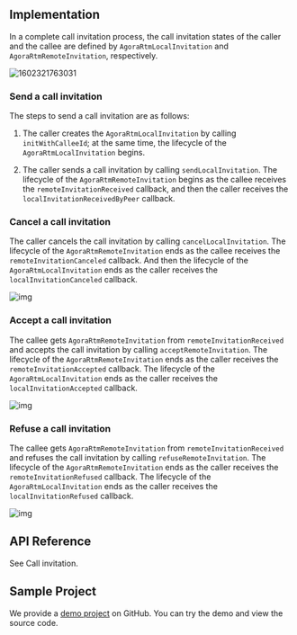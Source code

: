 <PlatformWrapper platform="macos">
        
## Implementation

In a complete call invitation process, the call invitation states of the caller and the callee are defined by `AgoraRtmLocalInvitation` and `AgoraRtmRemoteInvitation`, respectively.

![1602321763031](https://web-cdn.agora.io/docs-files/1602321763031)

### Send a call invitation

The steps to send a call invitation are as follows:

1.  The caller creates the `AgoraRtmLocalInvitation` by calling `initWithCalleeId`; at the same time, the lifecycle of the `AgoraRtmLocalInvitation` begins.

2.  The caller sends a call invitation by calling `sendLocalInvitation`. The lifecycle of the `AgoraRtmRemoteInvitation` begins as the callee receives the `remoteInvitationReceived` callback, and then the caller receives the `localInvitationReceivedByPeer` callback.

### Cancel a call invitation

The caller cancels the call invitation by calling `cancelLocalInvitation`. The lifecycle of the `AgoraRtmRemoteInvitation` ends as the callee receives the `remoteInvitationCanceled` callback. And then the lifecycle of the `AgoraRtmLocalInvitation` ends as the caller receives the `localInvitationCanceled` callback.

![img](https://web-cdn.agora.io/docs-files/1598604688759)

### Accept a call invitation

The callee gets `AgoraRtmRemoteInvitation` from `remoteInvitationReceived` and accepts the call invitation by calling `acceptRemoteInvitation`. The lifecycle of the `AgoraRtmRemoteInvitation` ends as the caller receives the `remoteInvitationAccepted` callback. The lifecycle of the `AgoraRtmLocalInvitation` ends as the caller receives the `localInvitationAccepted` callback.

![img](https://web-cdn.agora.io/docs-files/1598604695722)

### Refuse a call invitation

The callee gets `AgoraRtmRemoteInvitation` from `remoteInvitationReceived` and refuses the call invitation by calling `refuseRemoteInvitation`. The lifecycle of the `AgoraRtmRemoteInvitation` ends as the caller receives the `remoteInvitationRefused` callback. The lifecycle of the `AgoraRtmLocalInvitation` ends as the caller receives the `localInvitationRefused` callback.

![img](https://web-cdn.agora.io/docs-files/1598604702210)

## API Reference

See <Link to="{{Global.SIG_SDK_API_IOS}}/docs/headers/API-Overview.html#callinvitation">Call invitation</Link>.

## Sample Project

We provide a [demo project](https://github.com/AgoraIO-Usecase/Video-Calling) on GitHub. You can try the demo and view the source code.
</PlatformWrapper>
